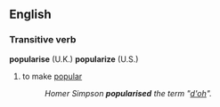 ==English==
===Transitive verb===
'''popularise''' (U.K.)
'''popularize''' (U.S.)
#to make [[popular]]
#:''Homer Simpson '''popularised''' the term "[[d'oh]]".''